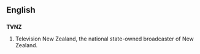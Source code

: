 ==English==

==={{initialism-old|en}}===
'''TVNZ'''

# {{context|NZ|lang=en}} Television New Zealand, the national state-owned broadcaster of New Zealand.